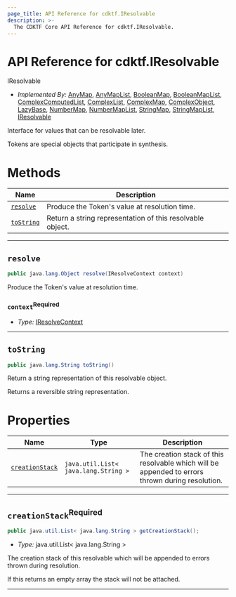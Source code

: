 ```yaml
---
page_title: API Reference for cdktf.IResolvable
description: >-
  The CDKTF Core API Reference for cdktf.IResolvable.
---
```


<!-- This file is generated through yarn generate-docs -->

# API Reference for cdktf.IResolvable

   IResolvable <a name="IResolvable" id="cdktf.IResolvable"></a>
  
  - *Implemented By:* <a href="#cdktf.AnyMap">AnyMap</a>, <a href="#cdktf.AnyMapList">AnyMapList</a>, <a href="#cdktf.BooleanMap">BooleanMap</a>, <a href="#cdktf.BooleanMapList">BooleanMapList</a>, <a href="#cdktf.ComplexComputedList">ComplexComputedList</a>, <a href="#cdktf.ComplexList">ComplexList</a>, <a href="#cdktf.ComplexMap">ComplexMap</a>, <a href="#cdktf.ComplexObject">ComplexObject</a>, <a href="#cdktf.LazyBase">LazyBase</a>, <a href="#cdktf.NumberMap">NumberMap</a>, <a href="#cdktf.NumberMapList">NumberMapList</a>, <a href="#cdktf.StringMap">StringMap</a>, <a href="#cdktf.StringMapList">StringMapList</a>, <a href="#cdktf.IResolvable">IResolvable</a>
  
  Interface for values that can be resolvable later.
  
  Tokens are special objects that participate in synthesis.
  
  # Methods <a name="Methods" id="Methods"></a>
  
  | **Name** | **Description** |
  | --- | --- |
  | <code><a href="#cdktf.IResolvable.resolve">resolve</a></code> | Produce the Token's value at resolution time. |
  | <code><a href="#cdktf.IResolvable.toString">toString</a></code> | Return a string representation of this resolvable object. |
  
  ---
  
  ## `resolve` <a name="resolve" id="cdktf.IResolvable.resolve"></a>
  
  ```java
  public java.lang.Object resolve(IResolveContext context)
  ```
  
  Produce the Token's value at resolution time.
  
  ### `context`<sup>Required</sup> <a name="context" id="cdktf.IResolvable.resolve.parameter.context"></a>
  
  - *Type:* <a href="#cdktf.IResolveContext">IResolveContext</a>
  
  ---
  
  ## `toString` <a name="toString" id="cdktf.IResolvable.toString"></a>
  
  ```java
  public java.lang.String toString()
  ```
  
  Return a string representation of this resolvable object.
  
  Returns a reversible string representation.
  
  # Properties <a name="Properties" id="Properties"></a>
  
  | **Name** | **Type** | **Description** |
  | --- | --- | --- |
  | <code><a href="#cdktf.IResolvable.property.creationStack">creationStack</a></code> | <code>java.util.List< java.lang.String ></code> | The creation stack of this resolvable which will be appended to errors thrown during resolution. |
  
  ---
  
  ## `creationStack`<sup>Required</sup> <a name="creationStack" id="cdktf.IResolvable.property.creationStack"></a>
  
  ```java
  public java.util.List< java.lang.String > getCreationStack();
  ```
  
  - *Type:* java.util.List< java.lang.String >
  
  The creation stack of this resolvable which will be appended to errors thrown during resolution.
  
  If this returns an empty array the stack will not be attached.
  
  ---
  
